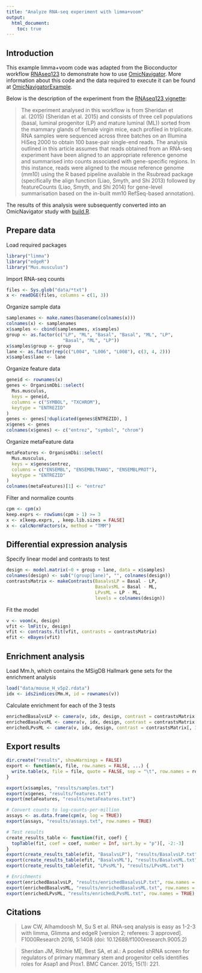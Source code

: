 ```yaml
---
title: "Analyze RNA-seq experiment with limma+voom"
output:
  html_document:
    toc: true
---
```


## Introduction

This example limma+voom code was adapted from the Bioconductor workflow
[RNAseq123](https://bioconductor.org/packages/release/workflows/html/RNAseq123.html)
to demonstrate how to use [OmicNavigator](https://github.com/abbvie-external/OmicNavigator). More information about this code and the data required to execute it can be found at [OmicNavigatorExample](https://github.com/abbvie-external/OmicNavigatorExample). 

Below is the description of the experiment from the [RNAseq123
vignette][vignette]:

[vignette]: https://bioconductor.org/packages/release/workflows/vignettes/RNAseq123/inst/doc/limmaWorkflow.html

> The experiment analysed in this workflow is from Sheridan et al. (2015)
> (Sheridan et al. 2015) and consists of three cell populations (basal, luminal
> progenitor (LP) and mature luminal (ML)) sorted from the mammary glands of
> female virgin mice, each profiled in triplicate. RNA samples were sequenced
> across three batches on an Illumina HiSeq 2000 to obtain 100 base-pair
> single-end reads. The analysis outlined in this article assumes that reads
> obtained from an RNA-seq experiment have been aligned to an appropriate
> reference genome and summarised into counts associated with gene-specific
> regions. In this instance, reads were aligned to the mouse reference genome
> (mm10) using the R based pipeline available in the Rsubread package
> (specifically the align function (Liao, Smyth, and Shi 2013) followed by
> featureCounts (Liao, Smyth, and Shi 2014) for gene-level summarisation based on
> the in-built mm10 RefSeq-based annotation).

The results of this analysis were subsequently converted into an OmicNavigator study with [build.R](https://github.com/abbvie-external/OmicNavigatorExample/blob/main/build.R). 

## Prepare data

Load required packages

```r
library("limma")
library("edgeR")
library("Mus.musculus")
```

Import RNA-seq counts

```r
files <- Sys.glob("data/*txt")
x <- readDGE(files, columns = c(1, 3))
```

Organize sample data

```r
samplenames <- make.names(basename(colnames(x)))
colnames(x) <- samplenames
x$samples <- cbind(samplenames, x$samples)
group <- as.factor(c("LP", "ML", "Basal", "Basal", "ML", "LP",
                     "Basal", "ML", "LP"))
x$samples$group <- group
lane <- as.factor(rep(c("L004", "L006", "L008"), c(3, 4, 2)))
x$samples$lane <- lane
```

Organize feature data

```r
geneid <- rownames(x)
genes <- OrganismDbi::select(
  Mus.musculus,
  keys = geneid,
  columns = c("SYMBOL", "TXCHROM"),
  keytype = "ENTREZID"
)
genes <- genes[!duplicated(genes$ENTREZID), ]
x$genes <- genes
colnames(x$genes) <- c("entrez", "symbol", "chrom")
```

Organize metaFeature data

```r
metaFeatures <- OrganismDbi::select(
  Mus.musculus,
  keys = x$genes$entrez,
  columns = c("ENSEMBL", "ENSEMBLTRANS", "ENSEMBLPROT"),
  keytype = "ENTREZID"
)
colnames(metaFeatures)[1] <- "entrez"
```

Filter and normalize counts

```r
cpm <- cpm(x)
keep.exprs <- rowSums(cpm > 1) >= 3
x <- x[keep.exprs, , keep.lib.sizes = FALSE]
x <- calcNormFactors(x, method = "TMM")
```

## Differential expression analysis

Specify linear model and contrasts to test

```r
design <- model.matrix(~0 + group + lane, data = x$samples)
colnames(design) <- sub("(group|lane)", "", colnames(design))
contrastsMatrix <- makeContrasts(BasalvsLP = Basal - LP,
                                 BasalvsML = Basal - ML,
                                 LPvsML = LP - ML,
                                 levels = colnames(design))
```

Fit the model

```r
v <- voom(x, design)
vfit <- lmFit(v, design)
vfit <- contrasts.fit(vfit, contrasts = contrastsMatrix)
efit <- eBayes(vfit)
```

## Enrichment analysis

Load Mm.h, which contains the MSigDB Hallmark gene sets for the enrichment
analysis

```r
load("data/mouse_H_v5p2.rdata")
idx <- ids2indices(Mm.H, id = rownames(v))
```

Calculate enrichment for each of the 3 tests
 
```r
enrichedBasalvsLP <- camera(v, idx, design, contrast = contrastsMatrix[, 1])
enrichedBasalvsML <- camera(v, idx, design, contrast = contrastsMatrix[, 2])
enrichedLPvsML <- camera(v, idx, design, contrast = contrastsMatrix[, 3])
```

## Export results

```r
dir.create("results", showWarnings = FALSE)
export <- function(x, file, row.names = FALSE, ...) {
  write.table(x, file = file, quote = FALSE, sep = "\t", row.names = row.names, ...)
}

export(x$samples, "results/samples.txt")
export(x$genes, "results/features.txt")
export(metaFeatures, "results/metaFeatures.txt")

# Convert counts to log-counts-per-million
assays <- as.data.frame(cpm(x, log = TRUE))
export(assays, "results/assays.txt", row.names = TRUE)

# Test results
create_results_table <- function(fit, coef) {
  topTable(fit, coef = coef, number = Inf, sort.by = "p")[, -2:-3]
}
export(create_results_table(efit, "BasalvsLP"), "results/BasalvsLP.txt")
export(create_results_table(efit, "BasalvsML"), "results/BasalvsML.txt")
export(create_results_table(efit, "LPvsML"), "results/LPvsML.txt")

# Enrichments
export(enrichedBasalvsLP, "results/enrichedBasalvsLP.txt", row.names = TRUE)
export(enrichedBasalvsML, "results/enrichedBasalvsML.txt", row.names = TRUE)
export(enrichedLPvsML, "results/enrichedLPvsML.txt", row.names = TRUE)
```

## Citations

> Law CW, Alhamdoosh M, Su S et al. RNA-seq analysis is easy as 1-2-3
> with limma, Glimma and edgeR [version 2; referees: 3 approved].
> F1000Research 2016, 5:1408 (doi: 10.12688/f1000research.9005.2)

> Sheridan JM, Ritchie ME, Best SA, et al.: A pooled shRNA screen for
> regulators of primary mammary stem and progenitor cells identifies
> roles for Asap1 and Prox1. BMC Cancer. 2015; 15(1): 221.
